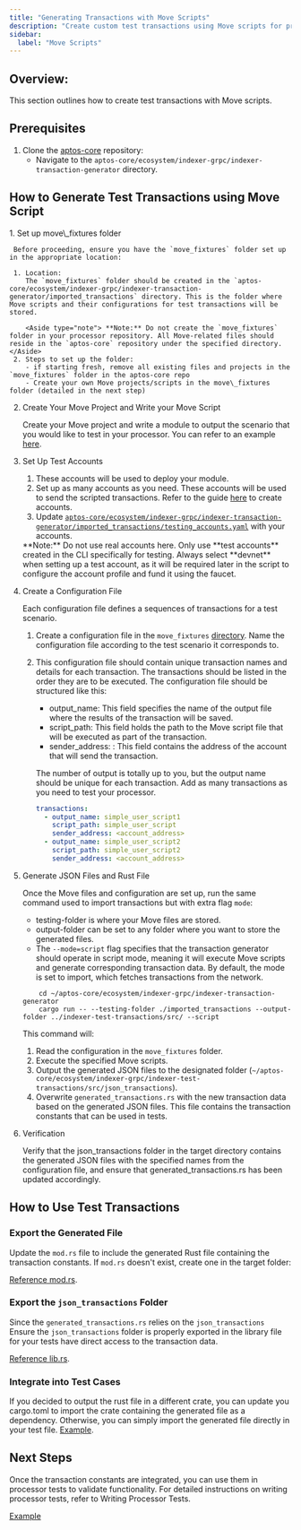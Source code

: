 ```yaml
---
title: "Generating Transactions with Move Scripts"
description: "Create custom test transactions using Move scripts for processor testing with smart contract interaction simulation"
sidebar:
  label: "Move Scripts"
---
```



## Overview:

This section outlines how to create test transactions with Move scripts.

## Prerequisites

1. Clone the [aptos-core](https://github.com/aptos-labs/aptos-core) repository:
   - Navigate to the `aptos-core/ecosystem/indexer-grpc/indexer-transaction-generator` directory.

## How to Generate Test Transactions using Move Script

<Steps>
  1. Set up move\_fixtures folder

     Before proceeding, ensure you have the `move_fixtures` folder set up in the appropriate location:

     1. Location:
        The `move_fixtures` folder should be created in the `aptos-core/ecosystem/indexer-grpc/indexer-transaction-generator/imported_transactions` directory. This is the folder where Move scripts and their configurations for test transactions will be stored.

        <Aside type="note"> **Note:** Do not create the `move_fixtures` folder in your processor repository. All Move-related files should reside in the `aptos-core` repository under the specified directory. </Aside>
     2. Steps to set up the folder:
        - if starting fresh, remove all existing files and projects in the `move_fixtures` folder in the aptos-core repo
        - Create your own Move projects/scripts in the move\_fixtures folder (detailed in the next step)

  2. Create Your Move Project and Write your Move Script

     Create your Move project and write a module to output the scenario that you would like to test in your processor. You can refer to an example [here](https://github.com/aptos-labs/aptos-core/tree/main/ecosystem/indexer-grpc/indexer-transaction-generator/imported_transactions/move_fixtures).

  3. Set Up Test Accounts

     1. These accounts will be used to deploy your module.
     2. Set up as many accounts as you need. These accounts will be used to send the scripted transactions. Refer to the guide [here](/build/cli/setup-cli) to create accounts.
     3. Update [`aptos-core/ecosystem/indexer-grpc/indexer-transaction-generator/imported_transactions/testing_accounts.yaml`](https://github.com/aptos-labs/aptos-core/blob/main/ecosystem/indexer-grpc/indexer-transaction-generator/imported_transactions/testing_accounts.yaml) with your accounts.

     <Aside type="note"> **Note:** Do not use real accounts here. Only use **test accounts** created in the CLI specifically for testing. Always select **devnet** when setting up a test account, as it will be required later in the script to configure the account profile and fund it using the faucet. </Aside>

  4. Create a Configuration File

     Each configuration file defines a sequences of transactions for a test scenario.

     1. Create a configuration file in the `move_fixtures` [directory](https://github.com/aptos-labs/aptos-core/blob/main/ecosystem/indexer-grpc/indexer-transaction-generator/imported_transactions/move_fixtures). Name the configuration file according to the test scenario it corresponds to.
     2. This configuration file should contain unique transaction names and details for each transaction. The transactions should be listed in the order they are to be executed.
        The configuration file should be structured like this:

        - output\_name: This field specifies the name of the output file where the results of the transaction will be saved.
        - script\_path: This field holds the path to the Move script file that will be executed as part of the transaction.
        - sender\_address: : This field contains the address of the account that will send the transaction.

        The number of output is totally up to you, but the output name should be unique for each transaction. Add as many transactions as you need to test your processor.

        ```yaml
        transactions:
          - output_name: simple_user_script1
            script_path: simple_user_script
            sender_address: <account_address>
          - output_name: simple_user_script2
            script_path: simple_user_script2
            sender_address: <account_address>
        ```

  5. Generate JSON Files and Rust File

     Once the Move files and configuration are set up, run the same command used to import transactions but with extra flag `mode`:

     - testing-folder is where your Move files are stored.
     - output-folder can be set to any folder where you want to store the generated files.
     - The `--mode=script` flag specifies that the transaction generator should operate in script mode, meaning it will execute Move scripts and generate corresponding transaction data. By default, the mode is set to import, which fetches transactions from the network.

     ```shellscript
         cd ~/aptos-core/ecosystem/indexer-grpc/indexer-transaction-generator
         cargo run -- --testing-folder ./imported_transactions --output-folder ../indexer-test-transactions/src/ --script
     ```

     This command will:

     1. Read the configuration in the `move_fixtures` folder.
     2. Execute the specified Move scripts.
     3. Output the generated JSON files to the designated folder (`~/aptos-core/ecosystem/indexer-grpc/indexer-test-transactions/src/json_transactions`).
     4. Overwrite `generated_transactions.rs` with the new transaction data based on the generated JSON files. This file contains the transaction constants that can be used in tests.

  6. Verification

     Verify that the json\_transactions folder in the target directory contains the generated JSON files with the specified names from the configuration file, and ensure that generated\_transactions.rs has been updated accordingly.
</Steps>

## How to Use Test Transactions

### Export the Generated File

Update the `mod.rs` file to include the generated Rust file containing the transaction constants. If `mod.rs` doesn't exist, create one in the target folder:

[Reference mod.rs](https://github.com/aptos-labs/aptos-indexer-processor-example/blob/main/test-transactions-example/src/json_transactions/mod.rs).

### Export the `json_transactions` Folder

Since the `generated_transactions.rs` relies on the `json_transactions` Ensure the `json_transactions` folder is properly exported in the library file for your tests have direct access to the transaction data.

[Reference lib.rs](https://github.com/aptos-labs/aptos-indexer-processor-example/blob/main/test-transactions-example/src/lib.rs).

### Integrate into Test Cases

If you decided to output the rust file in a different crate, you can update you cargo.toml to import the crate containing the generated file as a dependency. Otherwise, you can simply import the generated file directly in your test file.
[Example](https://github.com/aptos-labs/aptos-indexer-processors-v2/blob/main/integration-tests/Cargo.toml#L19).

## Next Steps

Once the transaction constants are integrated, you can use them in processor tests to validate functionality. For detailed instructions on writing processor tests, refer to Writing Processor Tests.

[Example](https://github.com/aptos-labs/aptos-indexer-processors-v2/blob/main/integration-tests/src/sdk_tests/events_processor_tests.rs)
